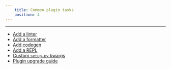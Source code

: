 ```yaml
---
    title: Common plugin tasks
    position: 4
---
```




---

- [Add a linter](doc:plugins-lint-goal)
- [Add a formatter](doc:plugins-fmt-goal) 
- [Add codegen](doc:plugins-codegen) 
- [Add a REPL](doc:plugins-repl-goal) 
- [Custom `setup-py` kwargs](doc:plugins-setup-py)
- [Plugin upgrade guide](doc:plugin-upgrade-guide)